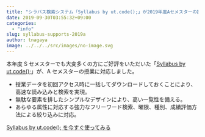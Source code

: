 ```yaml
---
title: "シラバス検索システム「Syllabus by ut.code();」が2019年度Aセメスターの授業に対応しました！"
date: 2019-09-30T03:55:32+09:00
categories:
  - "info"
slug: syllabus-supports-2019a
author: tnagaya
image: ../../../src/images/no-image.svg
---
```


本年度 S セメスターでも大変多くの方にご好評をいただいた「[Syllabus by ut.code();](https://syllabus.utcode.net/)」が、A セメスターの授業に対応しました。

- 授業データを初回アクセス時に一括してダウンロードしておくことにより、高速な読み込みと検索を実現。
- 無駄な要素を排したシンプルなデザインにより、高い一覧性を備える。
- あらゆる属性に対応する強力なフリーワード検索、曜限、種別、成績評価方法による絞り込みに対応。

[Syllabus by ut.code(); を今すぐ使ってみる](https://syllabus.utcode.net/)
